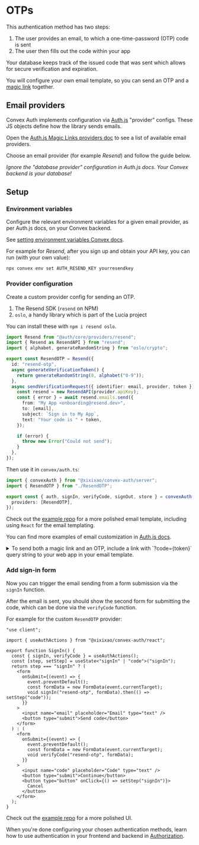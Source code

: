 
# OTPs

This authentication method has two steps:

1. The user provides an email, to which a one-time-password (OTP) code is sent
2. The user then fills out the code within your app

Your database keeps track of the issued code that was sent which allows for
secure verification and expiration.

You will configure your own email template, so you can send an OTP and a
[magic link](/config/email) together.

## Email providers

Convex Auth implements configuration via [Auth.js](https://authjs.dev)
"provider" configs. These JS objects define how the library sends emails.

Open the
[Auth.js Magic Links providers doc](https://authjs.dev/getting-started/authentication/email)
to see a list of available email providers.

Choose an email provider (for example _Resend_) and follow the guide below.

_Ignore the "database provider" configuration in Auth.js docs. Your Convex
backend is your database!_

## Setup

<Steps>

### Environment variables

Configure the relevant environment variables for a given email provider, as per
Auth.js docs, on your Convex backend.

See
[setting environment variables Convex docs](https://docs.convex.dev/production/environment-variables#setting-environment-variables).

For example for _Resend_, after you sign up and obtain your API key, you can run
(with your own value):

```sh
npx convex env set AUTH_RESEND_KEY yourresendkey
```

### Provider configuration

Create a custom provider config for sending an OTP.

<Aside title="This example uses additional dependencies">

1. The Resend SDK (`resend` on NPM)
2. `oslo`, a handy library which is part of the Lucia project

You can install these with `npm i resend oslo`.

</Aside>

```ts filename="convex/ResendOTP.ts"
import Resend from "@auth/core/providers/resend";
import { Resend as ResendAPI } from "resend";
import { alphabet, generateRandomString } from "oslo/crypto";

export const ResendOTP = Resend({
  id: "resend-otp",
  async generateVerificationToken() {
    return generateRandomString(8, alphabet("0-9"));
  },
  async sendVerificationRequest({ identifier: email, provider, token }) {
    const resend = new ResendAPI(provider.apiKey);
    const { error } = await resend.emails.send({
      from: "My App <onboarding@resend.dev>",
      to: [email],
      subject: `Sign in to My App`,
      text: "Your code is " + token,
    });

    if (error) {
      throw new Error("Could not send");
    }
  },
});
```

Then use it in `convex/auth.ts`:

```ts filename="convex/auth.ts"
import { convexAuth } from "@xixixao/convex-auth/server";
import { ResendOTP } from "./ResendOTP";

export const { auth, signIn, verifyCode, signOut, store } = convexAuth({
  providers: [ResendOTP],
});
```

Check out the
[example repo](https://github.com/xixixao/convex-auth/blob/convex-auth-demo-src/convex/otp/ResendOTP.ts)
for a more polished email template, including using `React` for the email
templating.

You can find more examples of email customization in
[Auth.js docs](https://authjs.dev/getting-started/providers/resend#customization).

<details>
  <summary>
    To send both a magic link and an OTP, include a link with `?code={token}`
    query string to your web app in your email template.
  </summary>
  Security note: This will make the magic link use a short token (the same as the
  OTP), which is less secure.
</details>

### Add sign-in form

Now you can trigger the email sending from a form submission via the `signIn`
function.

After the email is sent, you should show the second form for submitting the
code, which can be done via the `verifyCode` function.

For example for the custom `ResendOTP` provider:

```tsx filename="src/SignIn.tsx"
"use client";

import { useAuthActions } from "@xixixao/convex-auth/react";

export function SignIn() {
  const { signIn, verifyCode } = useAuthActions();
  const [step, setStep] = useState<"signIn" | "code">("signIn");
  return step === "signIn" ? (
    <form
      onSubmit={(event) => {
        event.preventDefault();
        const formData = new FormData(event.currentTarget);
        void signIn("resend-otp", formData).then(() => setStep("code"));
      }}
    >
      <input name="email" placeholder="Email" type="text" />
      <button type="submit">Send code</button>
    </form>
  ) : (
    <form
      onSubmit={(event) => {
        event.preventDefault();
        const formData = new FormData(event.currentTarget);
        void verifyCode("resend-otp", formData);
      }}
    >
      <input name="code" placeholder="Code" type="text" />
      <button type="submit">Continue</button>
      <button type="button" onClick={() => setStep("signIn")}>
        Cancel
      </button>
    </form>
  );
}
```

Check out the
[example repo](https://github.com/xixixao/convex-auth/blob/convex-auth-demo-src/app/auth/SignInFormEmailCode.tsx)
for a more polished UI.

</Steps>

When you're done configuring your chosen authentication methods, learn how to
use authentication in your frontend and backend in [Authorization](/authz).
